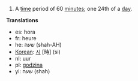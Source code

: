 # A [[time]] period of 60 [[minute]]s; one 24th of a [[day]].

'''Translations'''

*es: hora
*fr: heure
*he: שעה (shah-AH)
*[[Korean]]: [[시]] [時] (si)
*nl: uur
*pl: [[godzina]]
*yi: שעה (shah)